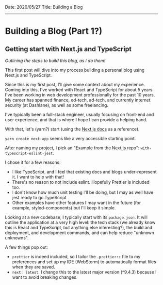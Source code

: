 Date: 2020/05/27
Title: Building a Blog

---

# Building a Blog (Part 1?)

## Getting start with Next.js and TypeScript

_Outlining the steps to build this blog, as I do them!_

This first post will dive into my process building a personal blog using Next.js and TypeScript.

Since this is my first post, I'll give some context about my experience. Coming into this, I've worked with React
and TypeScript for about 5 years. I've been working in web development professionally for the past 10 years. My career
has spanned finance, ed-tech, ad-tech, and currently internet security (at Dashlane), as well as some freelancing.

I've typically been a full-stack engineer, usually focusing on front-end and user experience, and that is where I hope
I can provide a helping hand.

With that, let's (yarn?) start (using the [Next.js docs](https://nextjs.org/docs/getting-started) as a reference).

`yarn create next-app` seems like a very accessible starting point.

After naming my project, I pick an "Example from the Next.js repo": `with-typescript-eslint-jest`.

I chose it for a few reasons:

- I like TypeScript, and I feel that existing docs and blogs under-represent it. I want to help with that!
- There's no reason to not include eslint. Hopefully Prettier is included too.
- I don't know how much unit testing I'll be doing, but I may as well have jest ready to go.TypeScript
- Other examples have other features I may want in the future (for example, styled-components) but I'll keep it simple.

Looking at a new codebase, I typically start with its `package.json`. It will outline the application at a very high
level: the tech stack (we already know this is React and TypeScript, but anything else interesting?), the build and
deployment, and development commands, and can help reduce "unknown unknowns".

A few things pop out:

- `prettier` is indeed included, so I tailor the `.prettierrc` file to my preferences and set up my IDE (WebStorm) to
  automatically format files when they are saved.
- `next: latest`. I change this to the latest major version (^9.4.3) because I want to avoid breaking changes.
